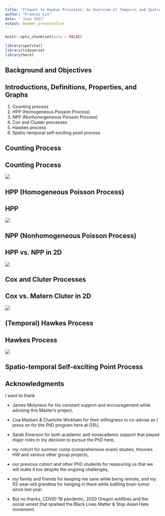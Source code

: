 ```yaml
---
title: 'Prequel to Hawkes Processes: An Overview of Temporal and Spatio-Temporal Point Processes and Some Simulations'
author: "Frances Lin"
date: " June 2021"
output: beamer_presentation
---
```


```r
knitr::opts_chunk$set(echo = FALSE)
```

```r
library(spatstat)
library(tidyverse)
library(here)
```

## Background and Objectives

## Introductions, Definitions, Properties, and Graphs

1. Counting process
2. HPP (Homogeneous Poisson Process)
3. NPP (Nonhomogeneous Poisson Process)
4. Cox and Cluster processes 
5. Hawkes process 
6. Spatio-temporal self-exciting point process

## Counting Process

## Counting Process

![](../results/plot_1D_Counting.png)

## HPP (Homogeneous Poisson Process)

## HPP

![](../results/plot_1D_HPP.png)

## NPP (Nonhomogeneous Poisson Process)

## HPP vs. NPP in 2D

![](../results/plot_2D_All.png)

## Cox and Cluter Processes

## Cox vs. Matern Cluter in 2D

![](../results/plot_2D_All2.png)

## (Temporal) Hawkes Process

## Hawkes Process

![](/Users/franceslinyc/Hawkes-Process-2021/results/plot_1D_Hawkes.png)

## Spatio-temporal Self-exciting Point Process



## Acknowledgments

I want to thank 

- James Molyneux for his constant support and encouragement while advising this Master's project, 

- Lisa Madsen & Charlotte Wickham for their willingness to co-advise as I press on for the PhD program here at OSU, 

- Sarah Emerson for both academic and nonacademic support that played major roles in my decision to pursue the PhD here, 

- my cohort for summer comp (comprehensive exam) studies, theories HW and various other group projects, 

- our previous cohort and other PhD students for reassuring us that we will make it too despite the ongoing challenges, 

- my family and friends for keeping me sane while being remote, and my 92-year-old grandma for hanging in there while battling brain tumor since last year. 

- But no thanks, COVID-19 pandemic, 2020 Oregon wildfires and the social unrest that sparked the Black Lives Matter & Stop Asian Hate movement. 


